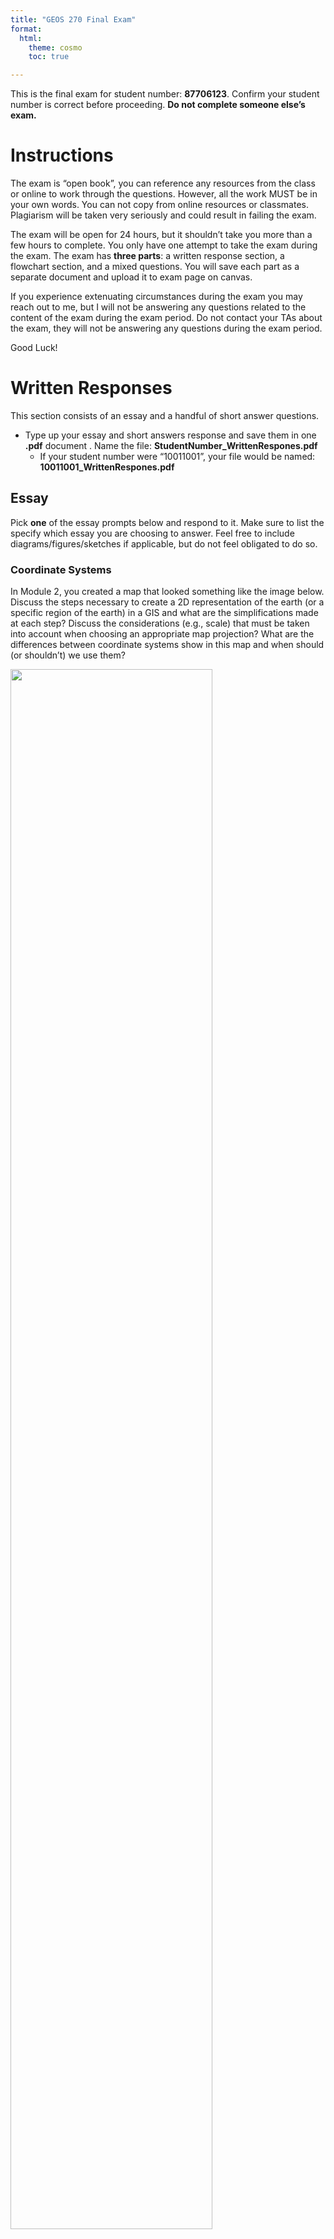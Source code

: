 ```yaml
---
title: "GEOS 270 Final Exam"
format:
  html:
    theme: cosmo
    toc: true

---
```



This is the final exam for student number: **87706123**.  Confirm your student number is correct before proceeding.  **Do not complete someone else's exam.** 


# Instructions

The exam is "open book", you can reference any resources from the class or online to work through the questions. However, all the work MUST be in your own words. You can not copy from online resources or classmates. Plagiarism will be taken very seriously and could result in failing the exam.

The exam will be open for 24 hours, but it shouldn't take you more than a few hours to complete.  You only have one attempt to take the exam during the exam.  The exam has **three parts**: a written response section, a flowchart section, and a mixed questions.  You will save each part as a separate document and upload it to exam page on canvas.

If you experience extenuating circumstances during the exam you may reach out to me, but I will not be answering any questions related to the content of the exam during the exam period. Do not contact your TAs about the exam, they will not be answering any questions during the exam period.

Good Luck!


# Written Responses

This section consists of an essay and a handful of short answer questions.

* Type up your essay and short answers response and save them in one **.pdf** document .  Name the file: **StudentNumber_WrittenRespones.pdf**
    * If your student number were "10011001", your file would be named: **10011001_WrittenRespones.pdf**


## Essay

Pick **one** of the essay prompts below and respond to it.  Make sure to list the specify which essay you are choosing to answer.  Feel free to include diagrams/figures/sketches if applicable, but do not feel obligated to do so.



### Coordinate Systems

In Module 2, you created a map that looked something like the image below. Discuss the steps necessary to create a 2D representation of the earth (or a specific region of the earth) in a GIS and what are the simplifications made at each step?  Discuss the considerations (e.g., scale) that must be taken into account when choosing an appropriate map projection?  What are the differences between coordinate systems show in this map and when should (or shouldn't) we use them?

![](images/Coordinate_System_Comparison.png){width=80%}








### Data Models

In Module 4, you assessed the relationship between housing cost and vegetation cover and created a map that looked something like the image below.  Discuss the key differences between raster and vector data; what type(s) of phenomena they are best suited to represent, and what does the term 'resolution' describe in the context of these data models, and how is resolution related to, and different from, the concept of scale?  How did you make use of both raster and vector data to investigate the relationship between housing cost and vegetation cover in Vancouver?

![](images/Van_NDVI_Map.png){width=80%}








## Short Answer

You can answer these questions briefly in sentence or bullet point format.





### Spatial Patterns

In lecture I contrasted agricultural systems (e.g., a corn field) with natural systems (e.g., a tundra ecosystem) when describing how we measure similarity or dissimilarity across space.  What were the terms used to describe similarity or dissimilarity across space?  Which one would best describe a corn field and which would better describe a tundra ecosystem and why?






### Raster Tools

Compare and contrast the raster calculator and weighted overlay tools.  Which of these tools (raster calculator or weighted overlay) did we use to identify the suitability Tsunami shelters in Port Alberni?  Could we have used the other tool (raster calculator or weighted overlay) instead?






### Autocorrelation

What is spatial auto-correlation? What are two tools we covered that we can use to create a continuous field from discrete point observations of phenomena that exhibit positive spatial auto-correlation?






### Select by Attribute

The table below contains a list records for different trees in an area.  The select by attribute tool can be used to query records in a table. For example, if I needed to find all the maple trees , I could select:\n\n<p><strong>Where:</strong> Species = Maple</p>




How would you use the select by attribute tool in ArcGIS Pro to select all the birch and pine trees over 35 yr old from the table above? Write out the query as it would be structured in the select by attribute tool, you can see the text above for a hint on how to format your answer. How many records would your query return?


|  A  | B | C |
|-----|--:|--:|
|Birch|  5| 50|
|Birch|  6| 75|
|Pine | 20| 35|
|Pine | 25| 45|
|Oak  | 10| 30|
|Maple| 35| 60|







### Resolution vs. File Size
    
You have two raster images that cover the exact same area (same extent).  Raster image 'A' is a DEM (one band) and a cell size of 100 m.  Raster image 'B' is an RGB color image (three bands) and a cell size of 25 m.  If raster A has a file size of 10 mb (megabytes), what is the approximate file size of layer B in mb?",



You have two raster images that cover the exact same area (same extent).  Raster image 'A' is a DEM (one band) and a cell size of 100 m.  Raster image 'B' is an RGB color image (three bands) and a cell size of 50 m.  If raster A has a file size of 10 mb (megabytes), what is the approximate file size of layer B in mb?",





# Flowchart 

Create a flow chart outlining how you would use GIS to answer the following prompt. Either draw your flowchart by hand, use this [online tool](https://app.diagrams.net/), or use another software package (eg. power point, etc.) and upload it here. Use appropriate symbology to differentiate between layers (inputs/ intermediate layers /outputs) and processes and use arrows to connect them. You can include a written response as well to further explain steps/choices in your model if you wish.

* Save the file as either a .pdf, png, or jpg and name it as follows: **StudentNumber_Flowchart.pdf**
  * If your student number were "10011001", your file would be named: **10011001_FlowChart.pdf**, **10011001_FlowChart.png**, or **10011001_FlowChart.jpg**, depending on the file type you chose.
* Make sure to upload the flowchart as a separate file.  Do not include it in your written answers or it **will not be marked**.



### Locations for a Cherry Orchard

You have been hired as a GIS consultant to identify the best locations in BC to start a new organic cherry orchard. The ideal location must meet the following criteria:

* Be on land already used for agriculture.
* Precipitation must be greater than 500 mm/year but less than 1500 mm/year.
* Mean winter temperature must be less than 4 degrees but greater than -10 degrees.
* Greater than 250 m away from First or Second order streams.
* Within 50 km of a farmers market.

You have the following data to work with. Create a flowchart to show how you would go about identifying potential orchard locations.



|       A       |  B   |  C  |         D          |                              E                               |
|---------------|------|-----|--------------------|--------------------------------------------------------------|
|Precipitation  |Raster|.tiff|BC Albers Equal Area|Mean Annual Precipitation                                     |
|Temperature    |Raster|.tiff|BC Albers Equal Area|Mean Winter Temperature                                       |
|LandUse        |Raster|.tiff|BC Albers Equal Area| Land Use Category,(Agriculture,Forest,Urban,Water,Grassland) |
|Farmers Markets|Point |.csv |WGS 1984            |Name                                                          |
|Streams        |Line  |.shp |BC Albers Equal Area| Order(First,Second,Third,etc)                                |







# Mixed Questions

For these questions, download the answer sheet for your exam, which can be found [here](https://github.com/GEOS270/FinalExam/raw/main/sheets/0_AnswerSheet.zip).  

* It is **very important** make sure the file is named and formatted properly **before** you upload it.  
    * It should be formatted as follows: **StudentNumber_AnswerSheet.csv** .  
    * If your student number were "10011001", your file would be named: **10011001_AnswerSheet.csv**
  
* **Do not** upload the answer sheet as a .numbers, .xls, or any other type of file.   Only upload a .csv file for your answer sheet.
    * Canvas will convert .numbers, .xls, etc to a .pdf and which cannot be graded automatically.  
    * Answer sheets that cannot be graded automatically will incur a significant penalty.

* The answer sheet file is already named and formatted properly for you, but if you accidentally save in a different format need help exporting a .csv file, you can refer to the following instructions:
    * For the [Numbers](https://support.apple.com/en-ca/guide/numbers/tan3b922d4ad/mac) application on a Mac 
    * For [Excel](https://support.microsoft.com/en-au/office/save-a-workbook-to-text-format-txt-or-csv-3e9a9d6c-70da-4255-aa28-fcacf1f081e6) on Windows.





## Matching

Match the numbered items to the values from the answer bank.  Some answers may be used more than once.  Only type the letter corresponding to you choice on your answer sheet.  **Do not** type out the full word, only type the letter corresponding to the answer.  Answers are not case sensitive.

**1**	
Match the following data to their corresponding measurement scale:

Answer Bank: **a** Nominal	**b** Ordinal	**c** Interval	

 * **1.0**	
Tree Species


 * **1.1**	
Colors


 * **1.2**	
Dog Size (Small/Medium/Large)


 * **1.3**	
Dog Size (Small/Medium/Large)


 * **1.4**	
Colors


 * **1.5**	
IQ Score


 * **1.6**	
Letter Grade (e.g. A/B/C)


 * **1.7**	
Tree Species




## Fill in the Blanks

Enter the words or phrases that best complete the statement.  Blanks are labelled with with an numeric code in brackets (e.g., [11.1]) which has a corresponding slot in your answer sheet.  Spelling does not need to be exact, but **make sure** to type out acronyms/abbreviations. For example, if the answer is *Geographic Information Science* but you entered **GIS**, your answer will be marked as incorrect.

**2**	
Resolution is a branch of your [  <sub>2.0</sub>  ], scale is a property of your [  <sub>2.1</sub>  ].

**3**	
[  <sub>3.0</sub>  ] is the process of assigning spatial [  <sub>3.1</sub>  ] to images like scanned historical maps.

**4**	
[  <sub>4.0</sub>  ] is a branch of [  <sub>4.1</sub>  ] that deals with the nature of right and wrong.

**5**	
Ptolemy's Geographia is the first known example of a(n) [  <sub>5.0</sub>  ]. It consisted of eight volumes and a [  <sub>5.1</sub>  ] world map.

**6**	
Metadata is [  <sub>6.0</sub>  ] about [  <sub>6.1</sub>  ].

**7**	
The [  <sub>7.0</sub>  ] arises when we aggregate individual data values into larger [  <sub>7.1</sub>  ] with arbitrary boundaries.

**8**	
NDVI is an index derived from satellite [  <sub>8.0</sub>  ] that can be used to gauge the health/density of [  <sub>8.1</sub>  ].



## Multiple Choice

Type the letter corresponding to you choice on your answer sheet.  **Do not** type out the full word, only type the letter corresponding to the answer.  Answers are not case sensitive.

**9.0**	
Map Rock is a 12,000-year stone engraving that that shows a map of which river?

* **a** Snake River
* **b** Dyje River
* **c** Murray Darling River
* **d** Nile River
* **e** Fraser River


**10.0**	
Dr. John Snow's analysis of the 1854 cholera outbreak in London was a foundational study in the field of:

* **a** Epidemiology
* **b** Epistemology
* **c** Cartography
* **d** GIS
* **e** Ecology


**11.0**	
These chart/plots are best suited for showing the distribution of a continuous variable:

* **a** Scatter Plots
* **b** Line Charts
* **c** Box Plots
* **d** Histograms
* **e** Bar Charts


**12.0**	
This type of analysis lets us look at the relationship one variable has with another.

* **a** Random Forest
* **b** Natural Breaks Classification
* **c** R2 Scoring
* **d** Linear Regression
* **e** Line Plotting


**13.0**	
This metric gives us a sense of the dispersion in a data set, but it is not influenced by outliers.

* **a** Dispersion Index
* **b** Range
* **c** Mean
* **d** Standard Deviation
* **e** Inter-Quartile Range


**14.0**	
These chart/plots are best suited for showing the frequency distribution of a discrete variable

* **a** Box Plots
* **b** Bar Charts
* **c** Scatter Plots
* **d** Histograms
* **e** Line Charts


**15.0**	
When making a map of global population density, you should use this type of projection to ensure accurate calculations:

* **a** Conformal Cylindrical
* **b** Conformal Conic
* **c** Equidistant Azimuthal
* **d** Equal Area
* **e** Universal Transverse Mercator




## True False

Type the letter corresponding to you choice on your answer sheet.  **Do not** type out the full word, only type the letter corresponding to the answer.  Answers are not case sensitive.

**16.0**	
Neural Networks are a type of unsupervised classification method.

* **a** False
* **b** True


**17.0**	
Tobler's law applies to spatial patterns, but it does not apply to temporal patterns.

* **a** True
* **b** False


**18.0**	
Box plots are well suited for looking at the spread of values within different classes.

* **a** True
* **b** False


**19.0**	
Cartography originated in Europe.

* **a** False
* **b** True


**20.0**	
The first computer based geographic information system was invented in the United States.

* **a** True
* **b** False


